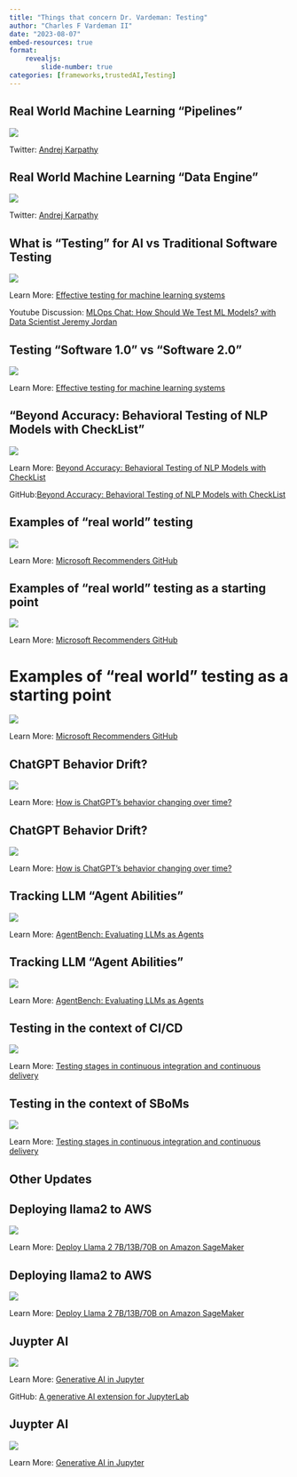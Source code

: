 ```yaml
---
title: "Things that concern Dr. Vardeman: Testing"
author: "Charles F Vardeman II"
date: "2023-08-07"
embed-resources: true
format: 
    revealjs:
        slide-number: true
categories: [frameworks,trustedAI,Testing]
---
```


## Real World Machine Learning "Pipelines"
![](karpathy_data_tweet.png){fig-align="center"}

::: footer
Twitter: [Andrej Karpathy](https://twitter.com/karpathy/status/1599852921541128194)
:::

## Real World Machine Learning "Data Engine"
![](tesla_AI_dataflow.png){fig-align="center"}

::: footer
Twitter: [Andrej Karpathy](https://twitter.com/karpathy/status/1599852921541128194)
:::


## What is "Testing" for AI vs Traditional Software Testing
![](effective_testing_ml_systems.png){fig-align="center"}

::: footer
Learn More: [Effective testing for machine learning systems](https://www.jeremyjordan.me/testing-ml/)

Youtube Discussion: [MLOps Chat: How Should We Test ML Models? with Data Scientist Jeremy Jordan](https://youtu.be/k0naEYedv5I)
:::

## Testing "Software 1.0" vs "Software 2.0"
![](testing_ml_systems.png){fig-align="center"}

::: footer
Learn More: [Effective testing for machine learning systems](https://www.jeremyjordan.me/testing-ml/)
:::


## "Beyond Accuracy: Behavioral Testing of NLP Models with CheckList"

![](behavior_testing_NLP_checklist.png){fig-align="center"}

::: footer
Learn More: [Beyond Accuracy: Behavioral Testing of NLP Models with CheckList](https://aclanthology.org/2020.acl-main.442/)

GitHub:[Beyond Accuracy: Behavioral Testing of NLP Models with CheckList]( https://github.com/marcotcr/checklist)
:::

## Examples of "real world" testing
![](microsoft_recommenders_github.png){fig-align="center"}

::: footer
Learn More: [Microsoft Recommenders GitHub](https://github.com/microsoft/recommenders/tree/main/tests)
:::

## Examples of "real world" testing as a starting point
![](microsoft_recommenders_tests.png){fig-align="center"}

::: footer
Learn More: [Microsoft Recommenders GitHub](https://github.com/microsoft/recommenders/tree/main/tests)
:::

# Examples of "real world" testing as a starting point
![](microsoft_testing_azureML.png){fig-align="center"}

::: footer
Learn More: [Microsoft Recommenders GitHub](https://github.com/microsoft/recommenders/tree/main/tests)
:::

## ChatGPT Behavior Drift?

![](gpt_behavior_drift.png){fig-align="center"}

::: footer
Learn More: [How is ChatGPT's behavior changing over time?](https://arxiv.org/abs/2307.09009)
:::


## ChatGPT Behavior Drift?

![](gpt_behavior_drift_chart.png){fig-align="center"}

::: footer
Learn More: [How is ChatGPT's behavior changing over time?](https://arxiv.org/abs/2307.09009)
:::

## Tracking LLM "Agent Abilities"

![](llm_agent_benchmarks_abstract.png){fig-align="center"}

::: footer
Learn More: [AgentBench: Evaluating LLMs as Agents](https://arxiv.org/abs/2308.03688)
:::

## Tracking LLM "Agent Abilities"

![](llm_agent_benchmarks.png){fig-align="center"}

::: footer
Learn More: [AgentBench: Evaluating LLMs as Agents](https://arxiv.org/abs/2308.03688)
:::

## Testing in the context of CI/CD
![](aws_testing_ci-cd.png){fig-align="center"}

::: footer
Learn More: [Testing stages in continuous integration and continuous delivery](https://docs.aws.amazon.com/whitepapers/latest/practicing-continuous-integration-continuous-delivery/testing-stages-in-continuous-integration-and-continuous-delivery.html)
:::

## Testing in the context of SBoMs
![](aws_testing_ci-cd-sbom.png){fig-align="center"}

::: footer
Learn More: [Testing stages in continuous integration and continuous delivery](https://docs.aws.amazon.com/whitepapers/latest/practicing-continuous-integration-continuous-delivery/testing-stages-in-continuous-integration-and-continuous-delivery.html)
:::

## Other Updates {.center}

## Deploying llama2 to AWS
![](aws_llama2.png){fig-align="center"}

::: footer
Learn More: [Deploy Llama 2 7B/13B/70B on Amazon SageMaker](https://www.philschmid.de/sagemaker-llama-llm)
:::

## Deploying llama2 to AWS
![](aws_llama2_resources.png){fig-align="center"}

::: footer
Learn More: [Deploy Llama 2 7B/13B/70B on Amazon SageMaker](https://www.philschmid.de/sagemaker-llama-llm)
:::

## Juypter AI
![](jupyter_ai.png){fig-align="center"}

::: footer
Learn More: [Generative AI in Jupyter](https://blog.jupyter.org/generative-ai-in-jupyter-3f7174824862)

GitHub: [A generative AI extension for JupyterLab](https://github.com/jupyterlab/jupyter-ai)
:::

## Juypter AI
![](jupyter_ai_models.png){fig-align="center"}

::: footer
Learn More: [Generative AI in Jupyter](https://jupyter-ai.readthedocs.io/en/latest/users/index.html)
:::
